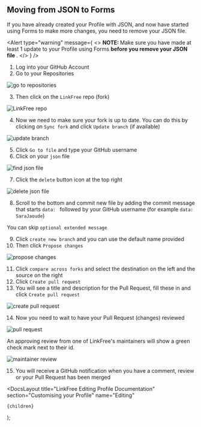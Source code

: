 
## Moving from JSON to Forms

If you have already created your Profile with JSON, and now have started using Forms to make more changes, you need to remove your JSON file.

<Alert
  type="warning"
  message={
    <>
      <strong>NOTE: </strong>
      Make sure you have made at least 1 update to your Profile using Forms <b>
        before you remove your JSON file
      </b>.
    </>
  }
/>

1. Log into your GitHub Account
2. Go to your Repositories

![go to repositories](https://user-images.githubusercontent.com/82668196/208293646-6fbbabe6-f6c6-429f-aaa4-fc77876ce691.png)

3. Then click on the `LinkFree` repo (fork)

![LinkFree repo](https://user-images.githubusercontent.com/82668196/208293648-efd3e4ef-2094-4e42-ad33-3e09286c8809.png)

4. Now we need to make sure your fork is up to date. You can do this by clicking on `Sync fork` and click `Update branch` (if available)

![update branch](https://user-images.githubusercontent.com/82668196/208293657-8e0508c7-f8aa-45db-9f98-2ce9662ac1d8.png)

5. Click `Go to file` and type your GitHub username
6. Click on your `json` file

![find json file](https://user-images.githubusercontent.com/82668196/208293664-85ac522b-6fc4-4e79-863f-389d8a337f43.png)

7. Click the `delete` button icon at the top right

![delete json file](https://github.com/EddieHubCommunity/LinkFree/assets/624760/b308cbba-ec63-4e92-b3ed-83ed0e86d01f)

8. Scroll to the bottom and commit new file by adding the commit message that starts `data: ` followed by your GitHub username (for example `data: SaraJaoude`)

You can skip `optional extended message`

9. Click `create new branch` and you can use the default name provided
10. Then click `Propose changes`

![propose changes](https://user-images.githubusercontent.com/82668196/208293672-3c9480d3-9cf0-452c-8f5f-48559246bc2e.png)

11. Click `compare across forks` and select the destination on the left and the source on the right
12. Click `Create pull request`
13. You will see a title and description for the Pull Request, fill these in and click `Create pull request`

![create pull request](https://user-images.githubusercontent.com/82668196/208293677-79bd2bb8-ee23-4aed-bfef-ea438a9ef3c5.png)

14. Now you need to wait to have your Pull Request (changes) reviewed

![pull request](https://user-images.githubusercontent.com/82668196/208293679-822b4d1e-ecc9-49f5-b363-4a0ecf9922f4.png)

An approving review from one of LinkFree's maintainers will show a green check mark next to their id.

![maintainer review](https://user-images.githubusercontent.com/35927536/217060602-ba3678d1-f655-4805-a47d-e40f1ddcd59f.png)

15. You will receive a GitHub notification when you have a comment, review or your Pull Request has been merged

  <DocsLayout
    title="LinkFree Editing Profile Documentation"
    section="Customising your Profile"
    name="Editing"
  >
    {children}
  </DocsLayout>
);
